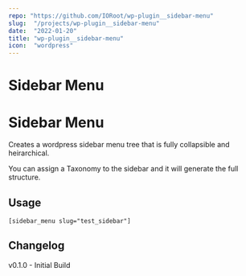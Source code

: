 ```yaml
---
repo: "https://github.com/IORoot/wp-plugin__sidebar-menu"
slug:  "/projects/wp-plugin__sidebar-menu"
date:  "2022-01-20"
title: "wp-plugin__sidebar-menu"
icon:  "wordpress"
---
```


# Sidebar Menu
# Sidebar Menu

Creates a wordpress sidebar menu tree that is fully collapsible and heirarchical. 

You can assign a Taxonomy to the sidebar and it will generate the full structure.

## Usage

`[sidebar_menu slug="test_sidebar"]`



## Changelog

v0.1.0 - Initial Build